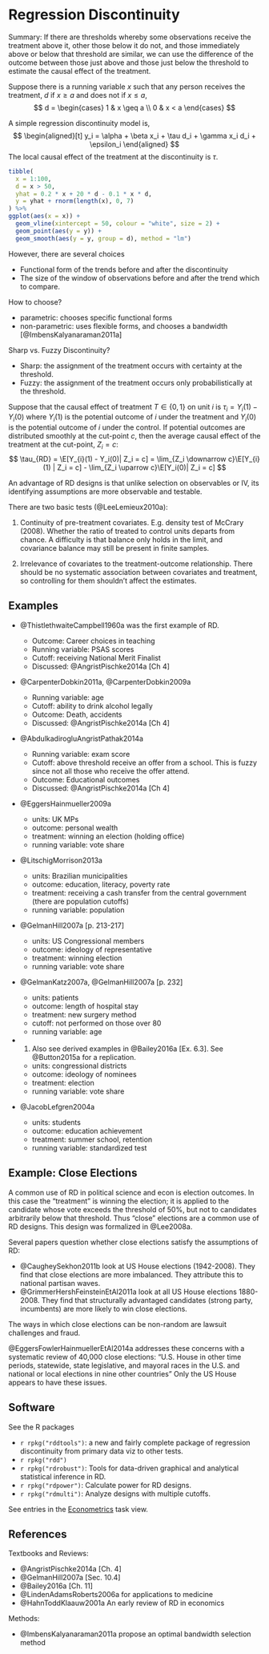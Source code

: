 # Regression Discontinuity

Summary: If there are thresholds whereby some observations receive the
treatment above it, other those below it do not, and those immediately above or
below that threshold are similar, we can use the difference of the outcome
between those just above and those just below the threshold to estimate the
causal effect of the treatment.

Suppose there is a running variable $x$ such that any person receives the treatment, $d$ if $x \geq a$ and does not if $x \leq a$,
$$
d = \begin{cases}
1 & x \geq a \\
0 & x < a
\end{cases}
$$

A simple regression discontinuity model is,
$$
\begin{aligned}[t]
y_i = \alpha + \beta x_i + \tau d_i + \gamma x_i d_i + \epsilon_i
\end{aligned}
$$
The local causal effect of the treatment at the discontinuity is $\tau$.

```r
tibble(
  x = 1:100,
  d = x > 50,
  yhat = 0.2 * x + 20 * d - 0.1 * x * d,
  y = yhat + rnorm(length(x), 0, 7)
) %>%
ggplot(aes(x = x)) +
  geom_vline(xintercept = 50, colour = "white", size = 2) +
  geom_point(aes(y = y)) +
  geom_smooth(aes(y = y, group = d), method = "lm")
```

However, there are several choices

-   Functional form of the trends before and after the discontinuity
-   The size of the window of observations before and after the trend which to compare.

How to choose?

-   parametric: chooses specific functional forms
-   non-parametric: uses flexible forms, and chooses a bandwidth [@ImbensKalyanaraman2011a]

Sharp vs. Fuzzy Discontinuity?

-   Sharp: the assignment of the treatment occurs with certainty at the threshold.
-   Fuzzy: the assignment of the treatment occurs only probabilistically at the threshold.

Suppose that the causal effect of treatment $T \in \{0, 1\}$ on unit $i$ is $\tau_i = Y_i(1) - Y_i(0)$ where $Y_i(1)$ is the potential outcome of $i$ under the treatment and $Y_i(0)$ is the potential outcome of $i$ under the control.
If potential outcomes are distributed smoothly at the cut-point $c$, then the average causal effect of the treatment at the cut-point, $Z_i = c$:
$$
\tau_{RD} = \E[Y_{i}(1) - Y_i(0)| Z_i = c] = \lim_{Z_i \downarrow c}\E[Y_{i}(1) | Z_i = c] - \lim_{Z_i \uparrow c}\E[Y_i(0)| Z_i = c]
$$

An advantage of RD designs is that unlike selection on observables or IV, its identifying assumptions are more observable and testable.

There are two basic tests (@LeeLemieux2010a):

1.  Continuity of pre-treatment covariates. E.g. density test of McCrary (2008). Whether the ratio of treated to control units departs from chance.
    A difficulty is that balance only holds in the limit, and covariance balance may still be present in finite samples.

1.  Irrelevance of covariates to the treatment-outcome relationship. There should be no systematic association between covariates and treatment, so controlling for them shouldn't affect the estimates.

## Examples

-   @ThistlethwaiteCampbell1960a was the first example of RD.

    -   Outcome: Career choices in teaching  
    -   Running variable: PSAS scores
    -   Cutoff: receiving National Merit Finalist
    -   Discussed: @AngristPischke2014a [Ch 4]

-   @CarpenterDobkin2011a, @CarpenterDobkin2009a

    -   Running variable: age
    -   Cutoff: ability to drink alcohol legally
    -   Outcome: Death, accidents
    -   Discussed: @AngristPischke2014a [Ch 4]

-   @AbdulkadirogluAngristPathak2014a

    -   Running variable: exam score
    -   Cutoff: above threshold receive an offer from a school. This is fuzzy since not all those who receive the offer attend.
    -   Outcome: Educational outcomes
    -   Discussed: @AngristPischke2014a [Ch 4]

-   @EggersHainmueller2009a

    -   units: UK MPs
    -   outcome: personal wealth
    -   treatment: winning an election (holding office)
    -   running variable: vote share

-   @LitschigMorrison2013a

    -   units: Brazilian municipalities
    -   outcome: education, literacy, poverty rate
    -   treatment: receiving a cash transfer from the central government (there are population cutoffs)
    -   running variable: population

-   @GelmanHill2007a [p. 213-217]

    -   units: US Congressional members
    -   outcome: ideology of representative
    -   treatment: winning election
    -   running variable: vote share

-   @GelmanKatz2007a, @GelmanHill2007a [p. 232]

    -   units: patients
    -   outcome: length of hospital stay
    -   treatment: new surgery method
    -   cutoff: not performed on those over 80
    -   running variable: age

-   @LeeMorettiButler2004a. Also see derived examples in @Bailey2016a [Ex. 6.3]. See @Button2015a for a replication.

    -   units: congressional districts
    -   outcome: ideology of nominees
    -   treatment: election
    -   running variable: vote share

-   @JacobLefgren2004a

    -   units: students
    -   outcome: education achievement
    -   treatment: summer school, retention
    -   running variable: standardized test

## Example: Close Elections

A common use of RD in political science and econ is election outcomes.
In this case the "treatment" is winning the election; it is applied to the candidate whose vote exceeds the threshold of 50%, but not to candidates arbitrarily below that threshold.
Thus "close" elections are a common use of RD designs.
This design was formalized in @Lee2008a.

Several papers question whether close elections satisfy the assumptions of RD:

-   @CaugheySekhon2011b look at US House elections (1942-2008). They find that close elections are more imbalanced. They attribute this to national partisan waves.
-   @GrimmerHershFeinsteinEtAl2011a look at all US House elections 1880-2008. They find that structurally advantaged candidates (strong party, incumbents) are more likely to win close elections.

The ways in which close elections can be non-random are lawsuit challenges and fraud.

@EggersFowlerHainmuellerEtAl2014a addresses these concerns with a systematic review of 40,000 close elections:  "U.S. House in other time periods, statewide, state legislative, and mayoral races in the U.S. and national or local elections in nine other countries"
Only the US House appears to have these issues.

## Software

See the R packages

-   `r rpkg("rddtools")`: a new and fairly complete package of regression discontinuity from primary data viz to other tests.
-   `r rpkg("rdd")`
-   `r rpkg("rdrobust")`: Tools for data-driven graphical and analytical statistical inference in RD.
-   `r rpkg("rdpower")`: Calculate power for RD designs.
-   `r rpkg("rdmulti")`: Analyze designs with multiple cutoffs.

See entries in the [Econometrics](https://cran.r-project.org/web/views/Econometrics.html) task view.

## References

Textbooks and Reviews:

-   @AngristPischke2014a [Ch. 4]
-   @GelmanHill2007a [Sec. 10.4]
-   @Bailey2016a [Ch. 11]
-   @LindenAdamsRoberts2006a for applications to medicine
-   @HahnToddKlaauw2001a An early review of RD in economics

Methods:

-   @ImbensKalyanaraman2011a propose an optimal bandwidth selection method
